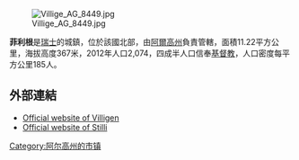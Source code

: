[[Image:Villige_AG_8449.jpg|right]]

'''菲利根'''是[[瑞士|瑞士]]的城鎮，位於該國北部，由[[阿爾高州|阿爾高州]]負責管轄，面積11.22平方公里，海拔高度367米，2012年人口2,074，四成半人口信奉[[基督教|基督教]]，人口密度每平方公里185人。

==外部連結==
* [http://www.villigen.ch Official website of Villigen] {{de icon}}
* [https://web.archive.org/web/20070211020905/http://www.gemeinde-stilli.ch/ Official website of Stilli] {{de icon}}

{{Switzerland-geo-stub}}
[[Category:阿尔高州的市镇|Category:阿尔高州的市镇]]